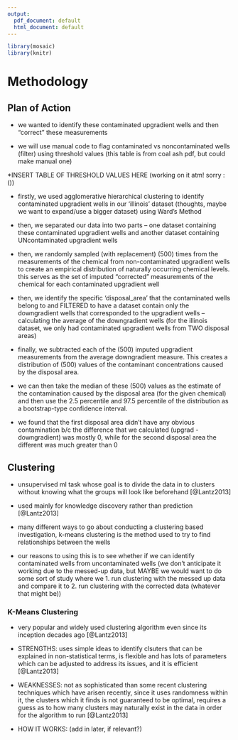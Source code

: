 ```yaml
---
output:
  pdf_document: default
  html_document: default
---
```


```r
library(mosaic)
library(knitr)
```

# Methodology {#methodology}

## Plan of Action {#planofaction}

* we wanted to identify these contaminated upgradient wells and then "correct" these measurements

* we will use manual code to flag contaminated vs noncontaminated wells (filter) using threshold values (this table is from coal ash pdf, but could make manual one)


*INSERT TABLE OF THRESHOLD VALUES HERE (working on it atm! sorry :())


* firstly, we used agglomerative hierarchical clustering to identify contaminated upgradient wells in our 'illinois' dataset (thoughts, maybe we want to expand/use a bigger dataset) using Ward's Method

* then, we separated our data into two parts -- one dataset containing these contaminated upgradient wells and another dataset containing UNcontaminated upgradient wells
 
* then, we randomly sampled (with replacement) (500) times from the measurements of the chemical from non-contaminated upgradient wells to create an empirical distribution of naturally occurring chemical levels. this serves as the set of imputed "corrected" measurements of the chemical for each contaminated upgradient well

* then, we identify the specific 'disposal_area' that the contaminated wells belong to and FILTERED to have a dataset contain only the downgradient wells that corresponded to the upgradient wells -- calculating the average of the downgradient wells (for the illinois dataset, we only had contaminated upgradient wells from TWO disposal areas)

* finally, we subtracted each of the (500) imputed upgradient measurements from the average downgradient measure. This creates a distribution of (500) values of the contaminant concentrations caused by the disposal area. 

* we can then take the median of these (500) values as the estimate of the contamination caused by the disposal area (for the given chemical) and then use the 2.5 percentile and 97.5 percentile of the distribution as a bootstrap-type confidence interval.

* we found that the first disposal area didn't have any obvious contamination b/c the difference that we calculated (upgrad - downgradient) was mostly 0, while for the second disposal area the different was much greater than 0

<!-- need to talk about the methods that were used like clustering, bootstrapping, etc.) -->

## Clustering {#clustering}

* unsupervised ml task whose goal is to divide the data in to clusters without knowing what the groups will look like beforehand [@Lantz2013]

* used mainly for knowledge discovery rather than prediction [@Lantz2013]

* many different ways to go about conducting a clustering based investigation, k-means clustering is the method used to try to find relationships between the wells

* our reasons to using this is to see whether if we can identify contaminated wells from uncontaminated wells (we don't anticipate it working due to the messed-up data, but MAYBE we would want to do some sort of study where we 1. run clustering with the messed up data and compare it to 2. run clustering with the corrected data (whatever that might be))

### K-Means Clustering {#kmeans}

* very popular and widely used clustering algorithm even since its inception decades ago [@Lantz2013]

* STRENGTHS: uses simple ideas to identify clsuters that can be explained in non-statistical terms, is flexible and has lots of parameters which can be adjusted to address its issues, and it is efficient [@Lantz2013]

* WEAKNESSES: not as sophisticated than some recent clustering techniques which have arisen recently, since it uses randomness within it, the clusters which it finds is not guaranteed to be optimal, requires a guess as to how many clusters may naturally exist in the data in order for the algorithm to run [@Lantz2013]

* HOW IT WORKS: (add in later, if relevant?)